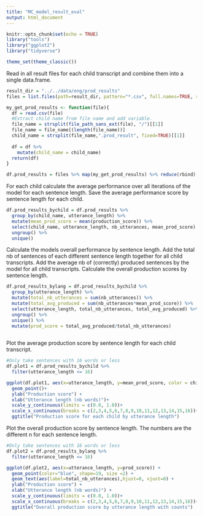 ```yaml
---
title: "MC_model_result_eval"
output: html_document
---
```



```r
knitr::opts_chunk$set(echo = TRUE)
library("tools")
library("ggplot2")
library("tidyverse")

theme_set(theme_classic())
```

Read in all result files for each child transcript and combine them into a single data.frame.
```r
result_dir = "../../data/eng/prod_results"
files = list.files(path=result_dir, pattern="*.csv", full.names=TRUE, recursive=FALSE)

my_get_prod_results <- function(file){
  df = read.csv(file)
  #Extract child name from file name and add variable.
  file_name = strsplit(file_path_sans_ext(file), "/")[[1]]
  file_name = file_name[(length(file_name))]
  child_name = strsplit(file_name,".prod_result", fixed=TRUE)[[1]]
  
  df = df %>% 
    mutate(child_name = child_name)
  return(df)
}

df.prod_results = files %>% map(my_get_prod_results) %>% reduce(rbind)

```

For each child calculate the average performance over all iterations of the model for each sentence length. Save the average performance score by sentence length for each child.
```r

df.prod_results_bychild = df.prod_results %>% 
  group_by(child_name, utterance_length) %>% 
  mutate(mean_prod_score = mean(production_score)) %>% 
  select(child_name, utterance_length, nb_utterances, mean_prod_score) %>% 
  ungroup() %>% 
  unique()


```

Calculate the models overall performance by sentence length. Add the total nb of sentences of each different sentence length together for all child transcripts. Add the average nb of (correctly) produced sentences by the model for all child transcripts. Calculate the overall production scores by sentence length.
```r
df.prod_results_bylang = df.prod_results_bychild %>% 
  group_by(utterance_length) %>% 
  mutate(total_nb_utterances = sum(nb_utterances)) %>% 
  mutate(total_avg_produced = sum(nb_utterances*mean_prod_score)) %>% 
  select(utterance_length, total_nb_utterances, total_avg_produced) %>% 
  ungroup() %>% 
  unique() %>% 
  mutate(prod_score = total_avg_produced/total_nb_utterances)
  
```

Plot the average production score by sentence length for each child transcript.
```r
#Only take sentences with 16 words or less
df.plot1 = df.prod_results_bychild %>% 
  filter(utterance_length <= 16)

ggplot(df.plot1, aes(x=utterance_length, y=mean_prod_score, color = child_name)) +
  geom_point()+
  ylab("Production score") +
  xlab("Utterance length (nb words)")+
  scale_y_continuous(limits = c(0.0, 1.0))+
  scale_x_continuous(breaks = c(2,3,4,5,6,7,8,9,10,11,12,13,14,15,16))+
  ggtitle("Production score for each child by utterance length")
```

Plot the overall production score by sentence length. The numbers are the different n for each sentence length.
```r
#Only take sentences with 16 words or less
df.plot2 = df.prod_results_bylang %>% 
  filter(utterance_length <= 16)

ggplot(df.plot2, aes(x=utterance_length, y=prod_score)) +
  geom_point(color="blue", shape=19, size =2) +
  geom_text(aes(label=total_nb_utterances),hjust=0, vjust=0) +
  ylab("Production score") +
  xlab("Utterance length (nb words)") +
  scale_y_continuous(limits = c(0.0, 1.0))+
  scale_x_continuous(breaks = c(2,3,4,5,6,7,8,9,10,11,12,13,14,15,16))+
  ggtitle("Overall production score by utterance length with counts")
```